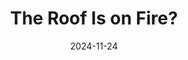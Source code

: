 ---
title: "The Roof Is on Fire?"
country: USA
city: New York
date: 2024-11-24
url: https://jsnation.us/
conference: JSNation
ticketUrl: https://jsnation.us/#tickets
lang: en
---